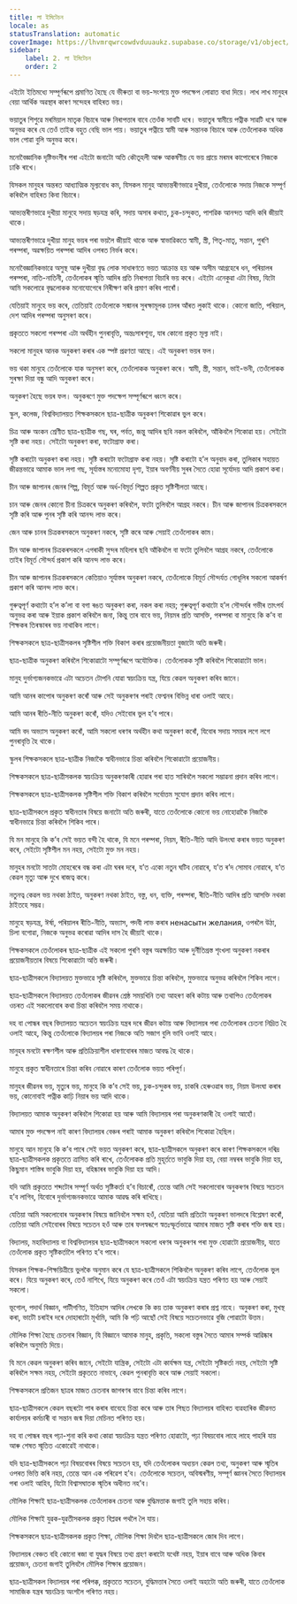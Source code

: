 ```yaml
---
title: লা ইমিটেচন
locale: as
statusTranslation: automatic
coverImage: https://lhvmrqwrcowdvduuaukz.supabase.co/storage/v1/object/public/strapi-uploads/small_cover-educacion-fundamental.webp-2d51a7828a2b1309555be27f7e2a61a0.webp
sidebar:
    label: 2. লা ইমিটেচন
    order: 2
---
```

এইটো ইতিমধ্যে সম্পূৰ্ণৰূপে প্ৰমাণিত হৈছে যে ভীৰুতা বা ভয়-সংশয়ে মুক্ত পদক্ষেপ লোৱাত বাধা দিয়ে। লাখ লাখ মানুহৰ বেয়া আৰ্থিক অৱস্থাৰ কাৰণ সন্দেহৰ বাহিৰত ভয়।

ভয়াতুৰ শিশুৱে মৰমিয়াল মাতৃক বিচাৰে আৰু নিৰাপত্তাৰ বাবে তেওঁক সাবটি ধৰে। ভয়াতুৰ স্বামীয়ে পত্নীক সাৱটি ধৰে আৰু অনুভৱ কৰে যে তেওঁ তাইক বহুত বেছি ভাল পায়। ভয়াতুৰ পত্নীয়ে স্বামী আৰু সন্তানক বিচাৰে আৰু তেওঁলোকক অধিক ভাল পোৱা বুলি অনুভৱ কৰে।

মনোবৈজ্ঞানিক দৃষ্টিভংগীৰ পৰা এইটো জনাটো অতি কৌতূহলী আৰু আকৰ্ষণীয় যে ভয় প্ৰায়ে মৰমৰ কাপোৰেৰে নিজকে ঢাকি ৰাখে।

যিসকল মানুহৰ অন্তৰত আধ্যাত্মিক মূল্যবোধ কম, যিসকল মানুহ আভ্যন্তৰীণভাৱে দুখীয়া, তেওঁলোকে সদায় নিজকে সম্পূৰ্ণ কৰিবলৈ বাহিৰত কিবা বিচাৰে।

আভ্যন্তৰীণভাৱে দুখীয়া মানুহে সদায় ষড়যন্ত্ৰ কৰি, সদায় অসাৰ কথাত, চুক-চন্দুকত, পাশৱিক আনন্দত আদি কৰি জীয়াই থাকে।

আভ্যন্তৰীণভাৱে দুখীয়া মানুহ ভয়ৰ পৰা ভয়লৈ জীয়াই থাকে আৰু স্বাভাৱিকতে স্বামী, স্ত্ৰী, পিতৃ-মাতৃ, সন্তান, পুৰণি পৰম্পৰা, অৱক্ষয়িত পৰম্পৰা আদিৰ ওপৰত নিৰ্ভৰ কৰে।

মনোবৈজ্ঞানিকভাৱে অসুস্থ আৰু দুখীয়া বৃদ্ধ লোক সাধাৰণতে ভয়ত আক্ৰান্ত হয় আৰু অসীম আগ্ৰহেৰে ধন, পৰিয়ালৰ পৰম্পৰা, নাতি-নাতিনী, তেওঁলোকৰ স্মৃতি আদিৰ প্ৰতি নিৰাপত্তা বিচাৰি ভয় কৰে। এইটো এনেকুৱা এটা বিষয়, যিটো আমি সকলোৱে বৃদ্ধলোকক মনোযোগেৰে নিৰীক্ষণ কৰি প্ৰমাণ কৰিব পাৰোঁ।

যেতিয়াই মানুহে ভয় কৰে, তেতিয়াই তেওঁলোকে সন্মানৰ সুৰক্ষামূলক ঢালৰ আঁৰত লুকাই থাকে। কোনো জাতি, পৰিয়াল, দেশ আদিৰ পৰম্পৰা অনুসৰণ কৰে।

প্ৰকৃততে সকলো পৰম্পৰা এটা অৰ্থহীন পুনৰাবৃত্তি, অন্তঃসাৰশূন্য, যাৰ কোনো প্ৰকৃত মূল্য নাই।

সকলো মানুহৰ আনক অনুকৰণ কৰাৰ এক স্পষ্ট প্ৰৱণতা আছে। এই অনুকৰণ ভয়ৰ ফল।

ভয় থকা মানুহে তেওঁলোকে যাক অনুসৰণ কৰে, তেওঁলোকক অনুকৰণ কৰে। স্বামী, স্ত্ৰী, সন্তান, ভাই-ভনী, তেওঁলোকক সুৰক্ষা দিয়া বন্ধু আদি অনুকৰণ কৰে।

অনুকৰণ হৈছে ভয়ৰ ফল। অনুকৰণে মুক্ত পদক্ষেপ সম্পূৰ্ণৰূপে ধ্বংস কৰে।

স্কুল, কলেজ, বিশ্ববিদ্যালয়ত শিক্ষকসকলে ছাত্ৰ-ছাত্ৰীক অনুকৰণ শিকোৱাৰ ভুল কৰে।

চিত্ৰ আৰু অংকন শ্ৰেণীত ছাত্ৰ-ছাত্ৰীক গছ, ঘৰ, পৰ্বত, জন্তু আদিৰ ছবি নকল কৰিবলৈ, আঁকিবলৈ শিকোৱা হয়। সেইটো সৃষ্টি কৰা নহয়। সেইটো অনুকৰণ কৰা, ফটোগ্ৰাফ কৰা।

সৃষ্টি কৰাটো অনুকৰণ কৰা নহয়। সৃষ্টি কৰাটো ফটোগ্ৰাফ কৰা নহয়। সৃষ্টি কৰাটো হ’ল অনুবাদ কৰা, তুলিকাৰ সহায়ত জীৱন্তভাৱে আমাক ভাল লগা গছ, সূৰ্যাস্তৰ মনোমোহা দৃশ্য, ইয়াৰ অবৰ্ণনীয় সুৰৰ সৈতে হোৱা সূৰ্যোদয় আদি প্ৰকাশ কৰা।

চীন আৰু জাপানৰ জেনৰ শিল্প, বিমূৰ্ত আৰু অৰ্ধ-বিমূৰ্ত শিল্পত প্ৰকৃত সৃষ্টিশীলতা আছে।

চান আৰু জেনৰ কোনো চীনা চিত্ৰকৰে অনুকৰণ কৰিবলৈ, ফটো তুলিবলৈ আগ্ৰহ নকৰে। চীন আৰু জাপানৰ চিত্ৰকৰসকলে সৃষ্টি কৰি আৰু পুনৰ সৃষ্টি কৰি আনন্দ লাভ কৰে।

জেন আৰু চানৰ চিত্ৰকৰসকলে অনুকৰণ নকৰে, সৃষ্টি কৰে আৰু সেয়াই তেওঁলোকৰ কাম।

চীন আৰু জাপানৰ চিত্ৰকৰসকলে এগৰাকী সুন্দৰ মহিলাৰ ছবি আঁকিবলৈ বা ফটো তুলিবলৈ আগ্ৰহ নকৰে, তেওঁলোকে তাইৰ বিমূৰ্ত সৌন্দৰ্য প্ৰকাশ কৰি আনন্দ লাভ কৰে।

চীন আৰু জাপানৰ চিত্ৰকৰসকলে কেতিয়াও সূৰ্যাস্তৰ অনুকৰণ নকৰে, তেওঁলোকে বিমূৰ্ত সৌন্দৰ্যত গোধূলিৰ সকলো আকৰ্ষণ প্ৰকাশ কৰি আনন্দ লাভ কৰে।

গুৰুত্বপূৰ্ণ কথাটো হ’ল ক’লা বা বগা ৰঙত অনুকৰণ কৰা, নকল কৰা নহয়; গুৰুত্বপূৰ্ণ কথাটো হ’ল সৌন্দৰ্যৰ গভীৰ তাৎপৰ্য অনুভৱ কৰা আৰু ইয়াক প্ৰকাশ কৰিবলৈ জনা, কিন্তু তাৰ বাবে ভয়, নিয়মৰ প্ৰতি আসক্তি, পৰম্পৰা বা মানুহে কি ক’ব বা শিক্ষকৰ তিৰস্কাৰৰ ভয় নাথাকিব লাগে।

শিক্ষকসকলে ছাত্ৰ-ছাত্ৰীসকলৰ সৃষ্টিশীল শক্তি বিকাশ কৰাৰ প্ৰয়োজনীয়তা বুজাটো অতি জৰুৰী।

ছাত্ৰ-ছাত্ৰীক অনুকৰণ কৰিবলৈ শিকোৱাটো সম্পূৰ্ণৰূপে অযৌক্তিক। তেওঁলোকক সৃষ্টি কৰিবলৈ শিকোৱাটো ভাল।

মানুহ দুৰ্ভাগ্যজনকভাৱে এটা অচেতন টোপনি যোৱা স্বয়ংক্ৰিয় যন্ত্ৰ, যিয়ে কেৱল অনুকৰণ কৰিব জানে।

আমি আনৰ কাপোৰ অনুকৰণ কৰোঁ আৰু সেই অনুকৰণৰ পৰাই ফেশ্বনৰ বিভিন্ন ধাৰা ওলাই আহে।

আমি আনৰ ৰীতি-নীতি অনুকৰণ কৰোঁ, যদিও সেইবোৰ ভুল হ’ব পাৰে।

আমি বদ অভ্যাস অনুকৰণ কৰোঁ, আমি সকলো ধৰণৰ অৰ্থহীন কথা অনুকৰণ কৰোঁ, যিবোৰ সদায় সময়ৰ লগে লগে পুনৰাবৃত্তি হৈ থাকে।

স্কুলৰ শিক্ষকসকলে ছাত্ৰ-ছাত্ৰীক নিজাকৈ স্বাধীনভাৱে চিন্তা কৰিবলৈ শিকোৱাটো প্ৰয়োজনীয়।

শিক্ষকসকলে ছাত্ৰ-ছাত্ৰীসকলক স্বয়ংক্ৰিয় অনুকৰণকাৰী হোৱাৰ পৰা হাত সাৰিবলৈ সকলো সম্ভাৱনা প্ৰদান কৰিব লাগে।

শিক্ষকসকলে ছাত্ৰ-ছাত্ৰীসকলক সৃষ্টিশীল শক্তি বিকাশ কৰিবলৈ সৰ্বোত্তম সুযোগ প্ৰদান কৰিব লাগে।

ছাত্ৰ-ছাত্ৰীসকলে প্ৰকৃত স্বাধীনতাৰ বিষয়ে জনাটো অতি জৰুৰী, যাতে তেওঁলোকে কোনো ভয় নোহোৱাকৈ নিজাকৈ স্বাধীনভাৱে চিন্তা কৰিবলৈ শিকিব পাৰে।

যি মন মানুহে কি ক’ব সেই ভয়ত বন্দী হৈ থাকে, যি মনে পৰম্পৰা, নিয়ম, ৰীতি-নীতি আদি উলংঘা কৰাৰ ভয়ত অনুকৰণ কৰে, সেইটো সৃষ্টিশীল মন নহয়, সেইটো মুক্ত মন নহয়।

মানুহৰ মনটো সাতটা মোহৰেৰে বন্ধ কৰা এটা ঘৰৰ দৰে, য’ত একো নতুন ঘটিব নোৱাৰে, য’ত ৰ’দ সোমাব নোৱাৰে, য’ত কেৱল মৃত্যু আৰু দুখে ৰাজত্ব কৰে।

নতুনত্ব কেৱল ভয় নথকা ঠাইত, অনুকৰণ নথকা ঠাইত, বস্তু, ধন, ব্যক্তি, পৰম্পৰা, ৰীতি-নীতি আদিৰ প্ৰতি আসক্তি নথকা ঠাইতহে সম্ভৱ।

মানুহে ষড়যন্ত্ৰ, ঈৰ্ষা, পৰিয়ালৰ ৰীতি-নীতি, অভ্যাস, পদবী লাভ কৰাৰ ненасытн желания, ওপৰলৈ উঠা, চিলা বগোৱা, নিজকে অনুভৱ কৰোৱা আদিৰ দাস হৈ জীয়াই থাকে।

শিক্ষকসকলে তেওঁলোকৰ ছাত্ৰ-ছাত্ৰীক এই সকলো পুৰণি বস্তুৰ অৱক্ষয়িত আৰু দুৰ্নীতিগ্ৰস্ত শৃংখলা অনুকৰণ নকৰাৰ প্ৰয়োজনীয়তাৰ বিষয়ে শিকোৱাটো অতি জৰুৰী।

ছাত্ৰ-ছাত্ৰীসকলে বিদ্যালয়ত মুক্তভাৱে সৃষ্টি কৰিবলৈ, মুক্তভাৱে চিন্তা কৰিবলৈ, মুক্তভাৱে অনুভৱ কৰিবলৈ শিকিব লাগে।

ছাত্ৰ-ছাত্ৰীসকলে বিদ্যালয়ত তেওঁলোকৰ জীৱনৰ শ্ৰেষ্ঠ সময়খিনি তথ্য আহৰণ কৰি কটায় আৰু তথাপিও তেওঁলোকৰ ওচৰত এই সকলোবোৰ কথা চিন্তা কৰিবলৈ সময় নাথাকে।

দহ বা পোন্ধৰ বছৰ বিদ্যালয়ত অচেতন স্বয়ংক্ৰিয় যন্ত্ৰৰ দৰে জীৱন কটায় আৰু বিদ্যালয়ৰ পৰা তেওঁলোকৰ চেতনা নিদ্ৰিত হৈ ওলাই আহে, কিন্তু তেওঁলোকে বিদ্যালয়ৰ পৰা নিজকে অতি সজাগ বুলি ভাবি ওলাই আহে।

মানুহৰ মনটো ৰক্ষণশীল আৰু প্ৰতিক্ৰিয়াশীল ধাৰণাবোৰৰ মাজত আবদ্ধ হৈ থাকে।

মানুহে প্ৰকৃত স্বাধীনতাৰে চিন্তা কৰিব নোৱাৰে কাৰণ তেওঁলোক ভয়ত পৰিপূৰ্ণ।

মানুহৰ জীৱনৰ ভয়, মৃত্যুৰ ভয়, মানুহে কি ক’ব সেই ভয়, চুক-চন্দুকৰ ভয়, চাকৰি হেৰুওৱাৰ ভয়, নিয়ম উলংঘা কৰাৰ ভয়, কোনোবাই পত্নীক কাঢ়ি নিয়াৰ ভয় আদি থাকে।

বিদ্যালয়ত আমাক অনুকৰণ কৰিবলৈ শিকোৱা হয় আৰু আমি বিদ্যালয়ৰ পৰা অনুকৰণকাৰী হৈ ওলাই আহোঁ।

আমাৰ মুক্ত পদক্ষেপ নাই কাৰণ বিদ্যালয়ৰ বেঞ্চৰ পৰাই আমাক অনুকৰণ কৰিবলৈ শিকোৱা হৈছিল।

মানুহে আন মানুহে কি ক’ব পাৰে সেই ভয়ত অনুকৰণ কৰে, ছাত্ৰ-ছাত্ৰীসকলে অনুকৰণ কৰে কাৰণ শিক্ষকসকলে দৰিদ্ৰ ছাত্ৰ-ছাত্ৰীসকলক প্ৰকৃততে ত্ৰাসিত কৰি ৰাখে, তেওঁলোকক প্ৰতি মুহূৰ্ততে ভাবুকি দিয়া হয়, বেয়া নম্বৰৰ ভাবুকি দিয়া হয়, কিছুমান শাস্তিৰ ভাবুকি দিয়া হয়, বহিষ্কাৰৰ ভাবুকি দিয়া হয় আদি।

যদি আমি প্ৰকৃততে শব্দটোৰ সম্পূৰ্ণ অৰ্থত সৃষ্টিকৰ্তা হ’ব বিচাৰোঁ, তেন্তে আমি সেই সকলোবোৰ অনুকৰণৰ বিষয়ে সচেতন হ’ব লাগিব, যিবোৰে দুৰ্ভাগ্যজনকভাৱে আমাক আৱদ্ধ কৰি ৰাখিছে।

যেতিয়া আমি সকলোবোৰ অনুকৰণৰ বিষয়ে জানিবলৈ সক্ষম হওঁ, যেতিয়া আমি প্ৰতিটো অনুকৰণ ভালদৰে বিশ্লেষণ কৰোঁ, তেতিয়া আমি সেইবোৰৰ বিষয়ে সচেতন হওঁ আৰু তাৰ ফলস্বৰূপে স্বতঃস্ফূৰ্তভাৱে আমাৰ মাজত সৃষ্টি কৰাৰ শক্তি জন্ম হয়।

বিদ্যালয়, মহাবিদ্যালয় বা বিশ্ববিদ্যালয়ৰ ছাত্ৰ-ছাত্ৰীসকলে সকলো ধৰণৰ অনুকৰণৰ পৰা মুক্ত হোৱাটো প্ৰয়োজনীয়, যাতে তেওঁলোক প্ৰকৃত সৃষ্টিকৰ্তালৈ পৰিণত হ’ব পাৰে।

যিসকল শিক্ষক-শিক্ষয়িত্ৰীয়ে ভুলকৈ অনুমান কৰে যে ছাত্ৰ-ছাত্ৰীসকলে শিকিবলৈ অনুকৰণ কৰিব লাগে, তেওঁলোক ভুল কৰে। যিয়ে অনুকৰণ কৰে, তেওঁ নাশিখে, যিয়ে অনুকৰণ কৰে তেওঁ এটা স্বয়ংক্ৰিয় যন্ত্ৰত পৰিণত হয় আৰু সেয়াই সকলো।

ভূগোল, পদাৰ্থ বিজ্ঞান, পাটীগণিত, ইতিহাস আদিৰ লেখকে কি কয় তাক অনুকৰণ কৰাৰ প্ৰশ্ন নাহে। অনুকৰণ কৰা, মুখস্থ কৰা, ভাটৌ চৰাইৰ দৰে দোহাৰাটো মূৰ্খামি, আমি কি পঢ়ি আছোঁ সেই বিষয়ে সচেতনভাৱে বুজি পোৱাটো উত্তম।

মৌলিক শিক্ষা হৈছে চেতনাৰ বিজ্ঞান, যি বিজ্ঞানে আমাক মানুহ, প্ৰকৃতি, সকলো বস্তুৰ সৈতে আমাৰ সম্পৰ্ক আৱিষ্কাৰ কৰিবলৈ অনুমতি দিয়ে।

যি মনে কেৱল অনুকৰণ কৰিব জানে, সেইটো যান্ত্ৰিক, সেইটো এটা কাৰ্যক্ষম যন্ত্ৰ, সেইটো সৃষ্টিকৰ্তা নহয়, সেইটো সৃষ্টি কৰিবলৈ সক্ষম নহয়, সেইটো প্ৰকৃততে নাভাবে, কেৱল পুনৰাবৃত্তি কৰে আৰু সেয়াই সকলো।

শিক্ষকসকলে প্ৰতিজন ছাত্ৰৰ মাজত চেতনাৰ জাগৰণৰ বাবে চিন্তা কৰিব লাগে।

ছাত্ৰ-ছাত্ৰীসকলে কেৱল বছৰটো পাৰ কৰাৰ বাবেহে চিন্তা কৰে আৰু তাৰ পিছত বিদ্যালয়ৰ বাহিৰত ব্যৱহাৰিক জীৱনত কাৰ্যালয়ৰ কৰ্মচাৰী বা সন্তান জন্ম দিয়া মেচিনত পৰিণত হয়।

দহ বা পোন্ধৰ বছৰ পঢ়া-শুনা কৰি কথা কোৱা স্বয়ংক্ৰিয় যন্ত্ৰত পৰিণত হোৱাটো, পঢ়া বিষয়বোৰ লাহে লাহে পাহৰি যায় আৰু শেষত স্মৃতিত একোৱেই নাথাকে।

যদি ছাত্ৰ-ছাত্ৰীসকলে পঢ়া বিষয়বোৰৰ বিষয়ে সচেতন হয়, যদি তেওঁলোকৰ অধ্যয়ন কেৱল তথ্য, অনুকৰণ আৰু স্মৃতিৰ ওপৰত ভিত্তি কৰি নহয়, তেন্তে আন এক পৰিৱেশ হ’ব। তেওঁলোকে সচেতন, অবিস্মৰণীয়, সম্পূৰ্ণ জ্ঞানৰ সৈতে বিদ্যালয়ৰ পৰা ওলাই আহিব, যিটো বিশ্বাসঘাতক স্মৃতিৰ অধীনত নহ’ব।

মৌলিক শিক্ষাই ছাত্ৰ-ছাত্ৰীসকলক তেওঁলোকৰ চেতনা আৰু বুদ্ধিমত্তাক জগাই তুলি সহায় কৰিব।

মৌলিক শিক্ষাই যুৱক-যুৱতীসকলক প্ৰকৃত বিপ্লৱৰ পথলৈ লৈ যায়।

শিক্ষকসকলে ছাত্ৰ-ছাত্ৰীসকলক প্ৰকৃত শিক্ষা, মৌলিক শিক্ষা দিবলৈ ছাত্ৰ-ছাত্ৰীসকলে জোৰ দিব লাগে।

বিদ্যালয়ৰ বেঞ্চত বহি কোনো ৰজা বা যুদ্ধৰ বিষয়ে তথ্য গ্ৰহণ কৰাটো যথেষ্ট নহয়, ইয়াৰ বাবে আৰু অধিক কিবাৰ প্ৰয়োজন, চেতনা জগাই তুলিবলৈ মৌলিক শিক্ষাৰ প্ৰয়োজন।

ছাত্ৰ-ছাত্ৰীসকল বিদ্যালয়ৰ পৰা পৰিপক্ক, প্ৰকৃততে সচেতন, বুদ্ধিমত্তাৰ সৈতে ওলাই অহাটো অতি জৰুৰী, যাতে তেওঁলোক সামাজিক যন্ত্ৰৰ স্বয়ংক্ৰিয় অংশলৈ পৰিণত নহয়।

